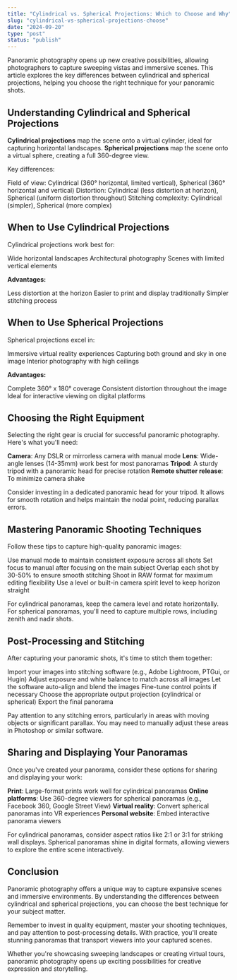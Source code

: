 ```yaml
---
title: "Cylindrical vs. Spherical Projections: Which to Choose and Why"
slug: "cylindrical-vs-spherical-projections-choose"
date: "2024-09-20"
type: "post"
status: "publish"
---
```


Panoramic photography opens up new creative possibilities, allowing photographers to capture sweeping vistas and immersive scenes. This article explores the key differences between cylindrical and spherical projections, helping you choose the right technique for your panoramic shots.

## Understanding Cylindrical and Spherical Projections

**Cylindrical projections** map the scene onto a virtual cylinder, ideal for capturing horizontal landscapes. **Spherical projections** map the scene onto a virtual sphere, creating a full 360-degree view.

Key differences:

Field of view: Cylindrical (360° horizontal, limited vertical), Spherical (360° horizontal and vertical)
Distortion: Cylindrical (less distortion at horizon), Spherical (uniform distortion throughout)
Stitching complexity: Cylindrical (simpler), Spherical (more complex)

## When to Use Cylindrical Projections

Cylindrical projections work best for:

Wide horizontal landscapes
Architectural photography
Scenes with limited vertical elements

**Advantages:**

Less distortion at the horizon
Easier to print and display traditionally
Simpler stitching process

## When to Use Spherical Projections

Spherical projections excel in:

Immersive virtual reality experiences
Capturing both ground and sky in one image
Interior photography with high ceilings

**Advantages:**

Complete 360° x 180° coverage
Consistent distortion throughout the image
Ideal for interactive viewing on digital platforms

## Choosing the Right Equipment

Selecting the right gear is crucial for successful panoramic photography. Here's what you'll need:

**Camera**: Any DSLR or mirrorless camera with manual mode
**Lens**: Wide-angle lenses (14-35mm) work best for most panoramas
**Tripod**: A sturdy tripod with a panoramic head for precise rotation
**Remote shutter release**: To minimize camera shake

Consider investing in a dedicated panoramic head for your tripod. It allows for smooth rotation and helps maintain the nodal point, reducing parallax errors.

## Mastering Panoramic Shooting Techniques

Follow these tips to capture high-quality panoramic images:

Use manual mode to maintain consistent exposure across all shots
Set focus to manual after focusing on the main subject
Overlap each shot by 30-50% to ensure smooth stitching
Shoot in RAW format for maximum editing flexibility
Use a level or built-in camera spirit level to keep horizon straight

For cylindrical panoramas, keep the camera level and rotate horizontally. For spherical panoramas, you'll need to capture multiple rows, including zenith and nadir shots.

## Post-Processing and Stitching

After capturing your panoramic shots, it's time to stitch them together:

Import your images into stitching software (e.g., Adobe Lightroom, PTGui, or Hugin)
Adjust exposure and white balance to match across all images
Let the software auto-align and blend the images
Fine-tune control points if necessary
Choose the appropriate output projection (cylindrical or spherical)
Export the final panorama

Pay attention to any stitching errors, particularly in areas with moving objects or significant parallax. You may need to manually adjust these areas in Photoshop or similar software.

## Sharing and Displaying Your Panoramas

Once you've created your panorama, consider these options for sharing and displaying your work:

**Print**: Large-format prints work well for cylindrical panoramas
**Online platforms**: Use 360-degree viewers for spherical panoramas (e.g., Facebook 360, Google Street View)
**Virtual reality**: Convert spherical panoramas into VR experiences
**Personal website**: Embed interactive panorama viewers

For cylindrical panoramas, consider aspect ratios like 2:1 or 3:1 for striking wall displays. Spherical panoramas shine in digital formats, allowing viewers to explore the entire scene interactively.

## Conclusion

Panoramic photography offers a unique way to capture expansive scenes and immersive environments. By understanding the differences between cylindrical and spherical projections, you can choose the best technique for your subject matter.

Remember to invest in quality equipment, master your shooting techniques, and pay attention to post-processing details. With practice, you'll create stunning panoramas that transport viewers into your captured scenes.

Whether you're showcasing sweeping landscapes or creating virtual tours, panoramic photography opens up exciting possibilities for creative expression and storytelling.
